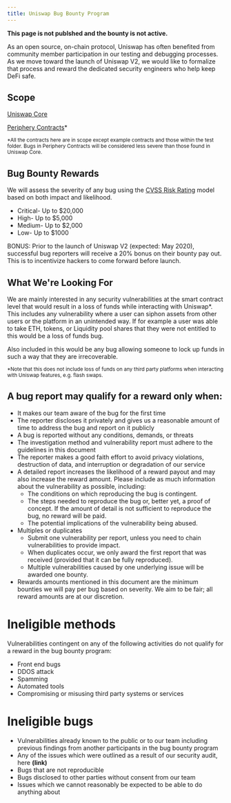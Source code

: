 ```yaml
---
title: Uniswap Bug Bounty Program
---
```


<Info>
  <b>This page is not publshed and the bounty is not active.</b>
</Info>

As an open source, on-chain protocol, Uniswap has often benefited from community member participation in our testing and debugging processes. As we move toward the launch of Uniswap V2, we would like to formalize that process and reward the dedicated security engineers who help keep DeFi safe.

## Scope

[Uniswap Core](https://github.com/Uniswap/uniswap-v2-core)

[Periphery Contracts](https://github.com/Uniswap/uniswap-v2-periphery)\*

<sup>
  *All the contracts here are in scope except example contracts and those within the test folder. Bugs in Periphery
  Contracts will be considered less severe than those found in Uniswap Core.
</sup>

## **Bug Bounty Rewards**

We will assess the severity of any bug using the [CVSS Risk Rating](https://www.first.org/cvss/calculator/3.0) model based on both impact and likelihood.

- Critical- Up to \$20,000
- High- Up to \$5,000
- Medium- Up to \$2,000
- Low- Up to \$1000

BONUS: Prior to the launch of Uniswap V2 (expected: May 2020), successful bug reporters will receive a 20% bonus on their bounty pay out. This is to incentivize hackers to come forward before launch.

## **What We&#39;re Looking For**

We are mainly interested in any security vulnerabilities at the smart contract level that would result in a loss of funds while interacting with Uniswap\*. This includes any vulnerability where a user can siphon assets from other users or the platform in an unintended way. If for example a user was able to take ETH, tokens, or Liquidity pool shares that they were not entitled to this would be a loss of funds bug.

Also included in this would be any bug allowing someone to lock up funds in such a way that they are irrecoverable.

<small>
  *Note that this does not include loss of funds on any third party platforms when interacting with Uniswap features,
  e.g. flash swaps.
</small>

## **A bug report may qualify for a reward only when:**

- It makes our team aware of the bug for the first time
- The reporter discloses it privately and gives us a reasonable amount of time to address the bug and report on it publicly
- A bug is reported without any conditions, demands, or threats
- The investigation method and vulnerability report must adhere to the guidelines in this document
- The reporter makes a good faith effort to avoid privacy violations, destruction of data, and interruption or degradation of our service
- A detailed report increases the likelihood of a reward payout and may also increase the reward amount. Please include as much information about the vulnerability as possible, including:
  - The conditions on which reproducing the bug is contingent.
  - The steps needed to reproduce the bug or, better yet, a proof of concept. If the amount of detail is not sufficient to reproduce the bug, no reward will be paid.
  - The potential implications of the vulnerability being abused.
- Multiples or duplicates
  - Submit one vulnerability per report, unless you need to chain vulnerabilities to provide impact.
  - When duplicates occur, we only award the first report that was received (provided that it can be fully reproduced).
  - Multiple vulnerabilities caused by one underlying issue will be awarded one bounty.
- Rewards amounts mentioned in this document are the minimum bounties we will pay per bug based on severity. We aim to be fair; all reward amounts are at our discretion.

# **Ineligible methods**

Vulnerabilities contingent on any of the following activities do not qualify for a reward in the bug bounty program:

- Front end bugs
- DDOS attack
- Spamming
- Automated tools
- Compromising or misusing third party systems or services

# **Ineligible bugs**

- Vulnerabilities already known to the public or to our team including previous findings from another participants in the bug bounty program
- Any of the issues which were outlined as a result of our security audit, here **(link)**
- Bugs that are not reproducible
- Bugs disclosed to other parties without consent from our team
- Issues which we cannot reasonably be expected to be able to do anything about
